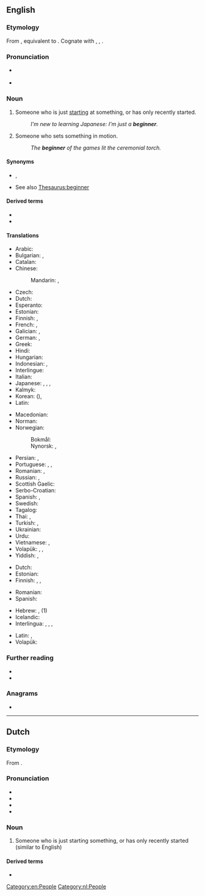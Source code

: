 ==English==

===Etymology===
From {{inh|en|enm|begynner}}, equivalent to {{suf|en|begin|er|id2=agent noun}}. Cognate with {{cog|fy|begjinner|t=beginner}}, {{cog|nl|beginner|t=beginner}}, {{cog|da|nybegynder|t=beginner, novice}}.

===Pronunciation===
* {{a|RP}} {{IPA|/bɪˈɡɪnə/|lang=en}}
* {{a|US}} {{IPA|/bəˈɡɪnɚ/|lang=en}}

===Noun===
{{en-noun}}

# Someone who is just [[start]]ing at something, or has only recently started.
#: ''I'm new to learning Japanese: I'm just a '''beginner'''.''
# Someone who sets something in motion.
#: ''The '''beginner''' of the games lit the ceremonial torch.''

====Synonyms====
* {{sense|recent starter}} {{l|en|amateur}}, {{l|en|newbie}}
* See also [[Thesaurus:beginner]]

====Derived terms====
* {{l|en|beginnerish}}
* {{l|en|beginner's trap}}

====Translations====
{{trans-top|someone who just recently started}}
* Arabic: {{t|ar|مُبْتَدِئ|m}}
* Bulgarian: {{t+|bg|начинаещ|m|tr=nachinaješt}}, {{t+|bg|новак|m|tr=novak}}
* Catalan: {{t+|ca|principiant|m|f}}
* Chinese:
*: Mandarin: {{t+|cmn|初學者|sc=Hani}}, {{t+|cmn|初学者|tr=chūxuézhě|sc=Hani}}
* Czech: {{t+|cs|začátečník|m}}
* Dutch: {{t+|nl|beginner|m}}
* Esperanto: {{t+|eo|komencanto}}
* Estonian: {{t|et|algaja}}
* Finnish: {{t+|fi|aloittelija}}, {{t+|fi|vasta-alkaja}}
* French: {{t+|fr|débutant|m}}, {{t+|fr|débutante|f}}
* Galician: {{t+|gl|principiante|m|f}}, {{t|gl|novato|m}}
* German: {{t+|de|Anfänger|m}}, {{t+|de|Anfängerin|f}}
* Greek: {{t+|el|πρωτάρης|m}}
* Hindi: {{t+|hi|शुरुआत|tr=śuruāt}}
* Hungarian: {{t+|hu|kezdő}}
* Indonesian: {{t+|id|pemula}}, {{t+|id|pemula}}
* Interlingue: {{t|ie|comensante}}
* Italian: {{t+|it|principiante|m|f}}
* Japanese: {{t+|ja|初心者|tr=しょしんしゃ, shoshinsha}}, {{t|ja|初学者|tr=しょがくしゃ, shogakusha}}, {{t|ja|ビギナー|tr=biginā}}, {{t|ja|新参|tr=しんざん, shinzan}}
* Kalmyk: {{t|xal|эклгч}}
* Korean: {{t+|ko|초심자}} ({{t+|ko|初心者|sc=Hani}}), {{t+|ko|초보자}}
* Latin: {{t+|la|tīrō|m}}
{{trans-mid}}
* Macedonian: {{t|mk|почетник|m}}
* Norman: {{t|nrf|c'menchant|m}}
* Norwegian:
*: Bokmål: {{t+|nb|nybegynner|m}}
*: Nynorsk: {{t|nn|nybyrjar|m}}, {{t|nn|nybegynnar|m}}
* Persian: {{t+|fa|مبتدی}}, {{t+|fa|تازه‌کار}}
* Portuguese: {{t+|pt|novato|m}}, {{t|pt|iniciante}}, {{t+|pt|principiante}}
* Romanian: {{t+|ro|începător|m}}, {{t+|ro|începătoare|f}}
* Russian: {{t+|ru|начина́ющий|m}}, {{t+|ru|новичо́к|m}}
* Scottish Gaelic: {{t|gd|neach-tòiseachaidh|m}}
* Serbo-Croatian: {{t+|sh|početnik|m}}
* Spanish: {{t+|es|principiante|m|f}}, {{t+|es|novato|m}}
* Swedish: {{t+|sv|nybörjare|c}}
* Tagalog: {{t|tl|singki}}
* Thai: {{t|th|ผู้เริ่มเรียน|tr=pôo rêrm rian}}, {{t+|th|มือใหม่|tr=meu mài}}
* Turkish: {{t+|tr|acemi}}, {{t|tr|çöne}}
* Ukrainian: {{t+|uk|новачок|m}}
* Urdu: {{t|ur|شروعات|tr=śuruāt|sc=ur-Arab}}
* Vietnamese: {{t|vi|người bắt đầu}}, {{t|vi|người mới học}}
* Volapük: {{qualifier|♂♀}} {{t+|vo|priman}}, {{qualifier|♂}} {{t|vo|hipriman}}, {{qualifier|♀}} {{t+|vo|jipriman}}
* Yiddish: {{t|yi|אָנפֿאַנגער|sc=Hebr}}, {{t|yi|אָנהייבער|m|sc=Hebr}}
{{trans-bottom}}

{{trans-top|someone who sets something in motion}}
* Dutch: {{t+|nl|starter}}
* Estonian: {{t|et|alustaja}}
* Finnish: {{t+|fi|avaaja}}, {{t+|fi|aloittaja}}, {{t+|fi|alkuunpanija}}
{{trans-mid}}
* Romanian: {{t+|ro|inițiator|m}}
* Spanish: {{t+|es|iniciador}}
{{trans-bottom}}

{{checktrans-top}}
* Hebrew: {{t-check|he|מתחיל|m|tr=matkhyl|sc=Hebr}}, {{t-check|he|מתחילה|f|tr=matkhila|sc=Hebr}} (1)
* Icelandic: {{qualifier|1}} {{t-check|is|byrjandi|m}}
* Interlingua: {{t-check|ia|comenciator}}, {{t-check|ia|comenciante}}, {{t-check|ia|initiator}}, {{t-check|ia|initiante}}
{{trans-mid}}
* Latin: {{t-check|la|inceptor}}, {{t-check|la|initiator}}
* Volapük: {{t-check|vo|beginan}}
{{trans-bottom}}

===Further reading===
* {{R:Webster 1913}}
* {{R:Century 1911}}

===Anagrams===
* {{anagrams|en|a=beeginnr|benigner|bergenin}}

[[Category:en:People]]

----

==Dutch==

===Etymology===
From {{suf|nl|beginnen|er|id2=agent noun}}.

===Pronunciation===
* {{IPA|/bəˈɣɪnər/|lang=nl}}
* {{audio|Nl-beginner.ogg|Audio|lang=nl}}
* {{hyphenation|lang=nl|be|gin|ner}}
* {{rhymes|lang=nl|ɪnər}}

===Noun===
{{nl-noun|m|-s|beginnertje}}

# Someone who is just starting something, or has only recently started (similar to English)
#:{{ux|nl|Hij kan goed schaken voor een '''beginner'''.|He plays chess well for a '''beginner'''.|inline=1}}

====Derived terms====
* {{l|nl|beginnerscursus}}

[[Category:nl:People]]